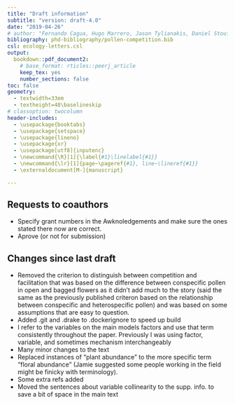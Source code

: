 ```yaml
---
title: "Draft information"
subtitle: "version: draft-4.0"
date: "2019-04-26"
# author: "Fernando Cagua, Hugo Marrero, Jason Tylianakis, Daniel Stouffer"
bibliography: phd-bibliography/pollen-competition.bib
csl: ecology-letters.csl
output:
  bookdown::pdf_document2:
    # base_format: rticles::peerj_article
    keep_tex: yes
    number_sections: false
toc: false
geometry: 
  - textwidth=33em
  - textheight=48\baselineskip
# classoption: twocolumn
header-includes:
  - \usepackage{booktabs}
  - \usepackage{setspace}
  - \usepackage{lineno}
  - \usepackage{xr}
  - \usepackage[utf8]{inputenc}
  - \newcommand{\R}[1]{\label{#1}\linelabel{#1}}
  - \newcommand{\lr}[1]{page~\pageref{#1}, line~\lineref{#1}}
  - \externaldocument[M-]{manuscript}

---
```


\onehalfspacing

## Requests to coauthors

* Specify grant numbers in the Awknoledgements and make sure the ones stated there now are correct. 
* Aprove (or not for submission)

## Changes since last draft

* Removed the criterion to distinguish between competition and facilitation that was based on the difference between conspecific pollen in open and bagged flowers as it didn't add much to the story (said the same as the previously published criteron based on 
the relationship between conspecific and heterospecific pollen) and was based on some assumptions that are easy to question.
* Added .git and .drake to .dockerignore to speed up build
* I refer to the variables on the main models factors and use that term consistently throughout the paper. Previously I was using factor, variable, and sometimes mechanism interchangeably
* Many minor changes to the text
* Replaced instances of "plant abundance" to the more specific term "floral abundance" (Jamie suggested some people working in the field might be finicky with terminology). 
* Some extra refs added
* Moved the sentences about variable collinearity to the supp. info. to save a bit of space in the main text

